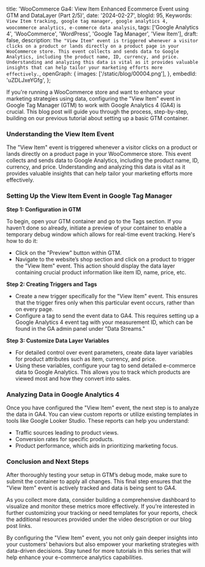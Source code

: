   title: 'WooCommerce Ga4: View Item Enhanced Ecommerce Event using GTM and DataLayer (Part 2/5)',
  date: '2024-02-27',
  blogId: 95,
  Keywords: `View Item tracking, google tag manager, google analytics 4, woocommerce analytics, e-commerce data analysis`,
  tags: ['Google Analytics 4', 'WooCommerce', 'WordPress', 'Google Tag Manager', 'View Item'],
  draft: false,
  description: `The "View Item" event is triggered whenever a visitor clicks on a product or lands directly on a product page in your WooCommerce store. This event collects and sends data to Google Analytics, including the product name, ID, currency, and price. Understanding and analyzing this data is vital as it provides valuable insights that can help tailor your marketing efforts more effectively.`,
  openGraph: {
    images: ['/static/blog/00004.png'],
  },
  embedId: 'uZDLJxeYGfg',
};

If you're running a WooCommerce store and want to enhance your marketing strategies using data, configuring the "View Item" event in Google Tag Manager (GTM) to work with Google Analytics 4 (GA4) is crucial. This blog post will guide you through the process, step-by-step, building on our previous tutorial about setting up a basic GTM container.

### Understanding the View Item Event

The "View Item" event is triggered whenever a visitor clicks on a product or lands directly on a product page in your WooCommerce store. This event collects and sends data to Google Analytics, including the product name, ID, currency, and price. Understanding and analyzing this data is vital as it provides valuable insights that can help tailor your marketing efforts more effectively.

### Setting Up the View Item Event in Google Tag Manager

**Step 1: Configuration in GTM**

To begin, open your GTM container and go to the Tags section. If you haven’t done so already, initiate a preview of your container to enable a temporary debug window which allows for real-time event tracking. Here's how to do it:

- Click on the "Preview" button within GTM.
- Navigate to the website’s shop section and click on a product to trigger the "View Item" event. This action should display the data layer containing crucial product information like item ID, name, price, etc.

**Step 2: Creating Triggers and Tags**

- Create a new trigger specifically for the "View Item" event. This ensures that the trigger fires only when this particular event occurs, rather than on every page.
- Configure a tag to send the event data to GA4. This requires setting up a Google Analytics 4 event tag with your measurement ID, which can be found in the GA admin panel under "Data Streams."

**Step 3: Customize Data Layer Variables**

- For detailed control over event parameters, create data layer variables for product attributes such as item, currency, and price.
- Using these variables, configure your tag to send detailed e-commerce data to Google Analytics. This allows you to track which products are viewed most and how they convert into sales.

### Analyzing Data in Google Analytics 4

Once you have configured the "View Item" event, the next step is to analyze the data in GA4. You can view custom reports or utilize existing templates in tools like Google Looker Studio. These reports can help you understand:

- Traffic sources leading to product views.
- Conversion rates for specific products.
- Product performance, which aids in prioritizing marketing focus.

### Conclusion and Next Steps

After thoroughly testing your setup in GTM’s debug mode, make sure to submit the container to apply all changes. This final step ensures that the "View Item" event is actively tracked and data is being sent to GA4.

As you collect more data, consider building a comprehensive dashboard to visualize and monitor these metrics more effectively. If you're interested in further customizing your tracking or need templates for your reports, check the additional resources provided under the video description or our blog post links.

By configuring the "View Item" event, you not only gain deeper insights into your customers' behaviors but also empower your marketing strategies with data-driven decisions. Stay tuned for more tutorials in this series that will help enhance your e-commerce analytics capabilities.

